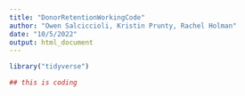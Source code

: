 ```yaml
---
title: "DonorRetentionWorkingCode"
author: "Owen Salciccioli, Kristin Prunty, Rachel Holman"
date: "10/5/2022"
output: html_document
---
```


```r
library("tidyverse")
```

```r
## this is coding
```

